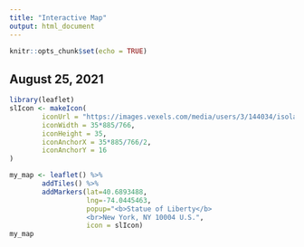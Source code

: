 ```yaml
---
title: "Interactive Map"
output: html_document
---
```


```r
knitr::opts_chunk$set(echo = TRUE)
```

## August 25, 2021

```r
library(leaflet)
slIcon <- makeIcon(
        iconUrl = "https://images.vexels.com/media/users/3/144034/isolated/lists/0d2792be807c028362452c4722921249-stroke-statue-of-liberty.png",
        iconWidth = 35*885/766,
        iconHeight = 35,
        iconAnchorX = 35*885/766/2,
        iconAnchorY = 16
)

my_map <- leaflet() %>%
        addTiles() %>%
        addMarkers(lat=40.6893488,
                   lng=-74.0445463,
                   popup="<b>Statue of Liberty</b>
                   <br>New York, NY 10004 U.S.",
                   icon = slIcon)
my_map
```